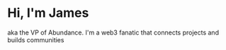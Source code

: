 # Hi, I'm James 

aka the VP of Abundance. I'm a web3 fanatic that connects projects and builds communities
